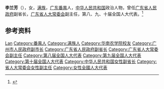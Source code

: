 '''李兰芳'''（{{bd|1942年|10月|}}），女，[[满族|满族]]，[[广东|广东]][[番禺縣|番禺]]人，[[中华人民共和国|中华人民共和国]]政治人物，曾任[[广东省人民政府|广东省人民政府]]副省长，[[广东省人大常委会|广东省人大常委会]]副主任，第八、九、十届全国人大代表。<ref>{{Cite web|title=广东省十届人大一次会议选举省领导成员简历|url=http://news.southcn.com/gdnews/hotspot/gdlh/lhzxbd/200301200730.htm|accessdate=2020-07-13|work=南方网|archive-date=2020-07-13|archive-url=https://web.archive.org/web/20200713111027/http://news.southcn.com/gdnews/hotspot/gdlh/lhzxbd/200301200730.htm|dead-url=no}}</ref>

== 参考资料 ==
{{reflist}}

{{中国人物小作品}}

{{Authority control}}
{{DEFAULTSORT:Li李}}
[[Category:李姓|Lan]]
[[Category:番禺人|Category:番禺人]]
[[Category:满族人|Category:满族人]]
[[Category:华南农学院校友|Category:华南农学院校友]]
[[Category:广州市人民政府副市长|Category:广州市人民政府副市长]]
[[Category:广东省人民政府副省长|Category:广东省人民政府副省长]]
[[Category:广东省人大常委会副主任|Category:广东省人大常委会副主任]]
[[Category:第八届全国人大代表|Category:第八届全国人大代表]]
[[Category:第九届全国人大代表|Category:第九届全国人大代表]]
[[Category:第十届全国人大代表|Category:第十届全国人大代表]]
[[Category:中华人民共和国女性副省长|Category:中华人民共和国女性副省长]]
[[Category:省人大常委会女性副主任|Category:省人大常委会女性副主任]]
[[Category:女性全國人大代表|Category:女性全國人大代表]]